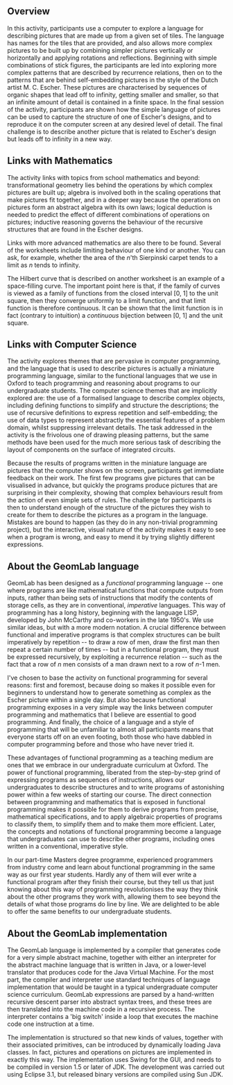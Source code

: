 {{GeomLab}}
==Overview==

In this activity, participants use a computer to explore a language
for describing pictures that are made up from a given set of
tiles. The language has names for the tiles that are provided, and
also allows more complex pictures to be built up by combining simpler
pictures vertically or horizontally and applying rotations and
reflections. Beginning with simple combinations of stick figures, the
participants are led into exploring more complex patterns that are
described by recurrence relations, then on to the patterns that are
behind self-embedding pictures in the style of the Dutch artist
M.&nbsp;C.&nbsp;Escher.  These pictures are characterised by sequences
of organic shapes that lead off to infinity, getting smaller and
smaller, so that an infinite amount of detail is contained in a finite
space. In the final session of the activity, participants are shown
how the simple language of pictures can be used to capture the
structure of one of Escher's designs, and to reproduce it on the
computer screen at any desired level of detail. The final challenge is
to describe another picture that is related to Escher's design but
leads off to infinity in a new way.

==Links with Mathematics==

The activity links with topics from school mathematics and beyond:
transformational geometry lies behind the operations by which complex
pictures are built up; algebra is involved both in the scaling
operations that make pictures fit together, and in a deeper way
because the operations on pictures form an abstract algebra with its
own laws; logical deduction is needed to predict the effect of
different combinations of operations on pictures; inductive reasoning
governs the behaviour of the recursive structures that are found in
the Escher designs.

Links with more advanced mathematics are also there to be
found. Several of the worksheets include limiting behaviour of
one kind or another. You can ask, for example, whether the area
of the <i>n</i>'th Sierpinski carpet tends to a limit as <i>n</i>
tends to infinity.

The Hilbert curve that is described on another worksheet is an
example of a space-filling curve. The important point here is
that, if the family of curves is viewed as a family of functions from
the closed interval [0, 1] to the unit square, then they converge
uniformly to a limit function, and that limit function is therefore
continuous. It can be shown that the limit function is in fact
(contrary to intuition) a <i>continuous</i> bijection between [0, 1]
and the unit square.

==Links with Computer Science==

The activity explores themes that are pervasive in computer
programming, and the language that is used to describe pictures is
actually a miniature programming language, similar to the functional
languages that we use in Oxford to teach programming and reasoning
about programs to our undergraduate students.  The computer science
themes that are implicitly explored are: the use of a formalised
language to describe complex objects, including defining functions to
simplify and structure the descriptions; the use of recursive
definitions to express repetition and self-embedding; the use of data
types to represent abstractly the essential features of a problem
domain, whilst suppressing irrelevant details. The task addressed in
the activity is the frivolous one of drawing pleasing patterns, but
the same methods have been used for the much more serious task of
describing the layout of components on the surface of integrated
circuits.

Because the results of programs written in the miniature language
are pictures that the computer shows on the screen, participants get
immediate feedback on their work. The first few programs give pictures
that can be visualised in advance, but quickly the programs produce
pictures that are surprising in their complexity, showing that complex
behaviours result from the action of even simple sets of rules. The
challenge for participants is then to understand enough of the
structure of the pictures they wish to create for them to describe the
pictures as a program in the language. Mistakes are bound to happen
(as they do in any non-trivial programming project), but the
interactive, visual nature of the activity makes it easy to see when a
program is wrong, and easy to mend it by trying slightly different
expressions.

==About the GeomLab language==

GeomLab has been designed as a <i>functional</i> programming
language -- one where programs are like mathematical functions that
compute outputs from inputs, rather than being sets of instructions
that modify the contents of storage cells, as they are in
conventional, <i>imperative</i> languages. This way of
programming has a long history, beginning with the language LISP,
developed by John McCarthy and co-workers in the late 1950's. We
use similar ideas, but with a more modern notation. A crucial
difference between functional and imperative programs is that complex
structures can be built imperatively by repetition -- to draw a row of
men, draw the first man then repeat a certain number of times -- but
in a functional program, they must be expressed recursively, by
exploiting a recurrence relation -- such as the fact that a row of
<i>n</i> men consists of a man drawn next to a row of <i>n</i>-1
men.

I've chosen to base the activity on functional programming for
several reasons: first and foremost, because doing so makes it
possible even for beginners to understand how to generate something as
complex as the Escher picture within a single day. But also
because functional programming exposes in a very simple way the links
between computer programming and mathematics that I believe are
essential to good programming. And finally, the choice of a
language and a style of programming that will be unfamiliar to almost
all participants means that everyone starts off on an even footing,
both those who have dabbled in computer programming before and those
who have never tried it.

These advantages of functional programming as a teaching medium are
ones that we embrace in our undergraduate curriculum at Oxford.
The power of functional programming, liberated from the step-by-step
grind of expressing programs as sequences of instructions, allows our
undergraduates to describe structures and to write programs of
astonishing power within a few weeks of starting our course. The
direct connection between programming and mathematics that is exposed
in functional programming makes it possible for them to derive
programs from precise, mathematical specifications, and to apply
algebraic properties of programs to classify them, to simplify them
and to make them more efficient. Later, the concepts and
notations of functional programming become a language that
undergraduates can use to describe other programs, including ones
written in a conventional, imperative style.

In our part-time Masters degree programme, experienced programmers
from industry come and learn about functional programming in the same
way as our first year students. Hardly any of them will ever
write a functional program after they finish their course, but they
tell us that just knowing about this way of programming revolutionises
the way they think about the other programs they work with, allowing
them to see beyond the details of what those programs do line by
line. We are delighted to be able to offer the same benefits to
our undergraduate students.

==About the GeomLab implementation==

The GeomLab language is implemented by a compiler that generates code
for a very simple abstract machine, together with either an
interpreter for the abstract machine language that is written in Java,
or a lower-level translator that produces code for the Java Virtual
Machine. For the most part, the compiler and interpreter use standard
techniques of language implementation that would be taught in a
typical undergraduate computer science curriculum. GeomLab expressions
are parsed by a hand-written recursive descent parser into abstract
syntax trees, and these trees are then translated into the machine
code in a recursive process.  The interpreter contains a 'big switch'
inside a loop that executes the machine code one instruction at a
time.

The implementation is structured so that new kinds of values, together
with their associated primitives, can be introduced by dynamically
loading Java classes. In fact, pictures and operations on pictures are
implemented in exactly this way.
The implementation uses Swing for the GUI, and needs to be compiled
in version 1.5 or later of JDK. The development was carried out
using Eclipse 3.1, but released binary versions are compiled using Sun
JDK.
